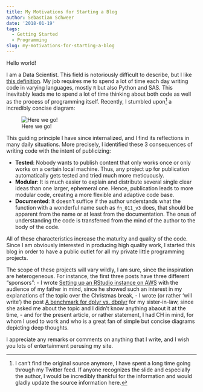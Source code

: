 ```yaml
---
title: My Motivations for Starting a Blog
author: Sebastian Schweer
date: '2018-01-19'
tags:
  - Getting Started
  - Programming
slug: my-motivations-for-starting-a-blog
---
```


Hello world!

I am a Data Scientist. This field is notoriously difficult to describe, but I like [this definition](link to Hadley's twitter). My job requires me to spend a lot of time each day writing code in varying languages, mostly `R` but also Python and SAS. This inevitably leads me to spend a lot of time thinking about both code as well as the process of programming itself. Recently, I stumbled upon[^1] a incredibly concise diagram:

![Here we go!](SCREENSHOT_START_INSTANCE)

This guiding principle I have since internalized, and I find its reflections in many daily situations. More precisely, I identified these 3 consequences of writing code with the intent of publicizing:

- **Tested**: Nobody wants to publish content that only works once or only works on a certain local machine. Thus, any project up for publication automatically gets tested and tried much more meticuously.
- **Modular**: It is much easier to explain and distribute several single clear ideas than one larger, ephemeral one. Hence, publication leads to more modular code, creating a more flexible and adaptive code base.
- **Documented**: It doesn't suffice if the author understands what the function with a wonderful name such as `fn_011_v3` does, that should be apparent from the name or at least from the documentation. The onus of understanding the code is transferred from the mind of the author to the body of the code.

All of these characteristics increase the maturity and quality of the code. Since I am obviously interested in producing high quality work, I started this blog in order to have a public outlet for all my private little programming projects.

The scope of these projects will vary wildly, I am sure, since the inspiration are heterogeneous. For instance, the first three posts have three different "sponsors":
- I wrote [Setting up an RStudio instance on AWS]() with the audience of my father in mind, since he showed such an interest in my explanations of the topic over the Christmas break,
- I wrote (or rather 'will write') the post [A benchmark for dplyr vs. dbplyr]() for my sister-in-law, since she asked me about the topic and I didn't know anything abaout it at the time,
- and for the present article, or rather statement, I had CH in mind, for whom I used to work and who is a great fan of simple but concise diagrams depicting deep thoughts.

I appreciate any remarks or comments on anything that I write, and I wish you lots of entertainment perusing my site.  


[^1]: I can't find the original source anymore, I have spent a long time going through my Twitter feed. If anyone recognizes the slide and especially the author, I would be incredibly thankful for the information and would gladly update the source information here.